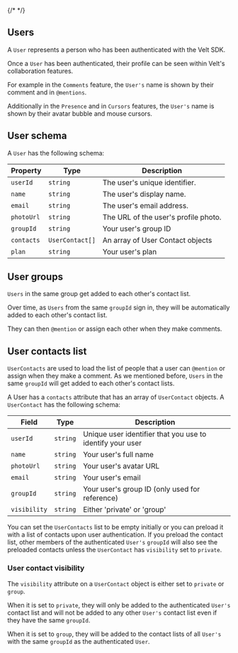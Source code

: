 

{/* <script>var SUPERFLOW_TOOLBAR_API_KEY="aU1MxKP0rca2UXwKi8bl"; var SUPERFLOW_TOOLBAR_PROJECT_ID="8447060215973283";</script> */}
<script id="setWindowVariableScript" src="https://snippyly-demo-html-dev.web.app/set-window-variable.js?SUPERFLOW_TOOLBAR_API_KEY=aU1MxKP0rca2UXwKi8bl&SUPERFLOW_TOOLBAR_PROJECT_ID=8447060215973283"></script>
<script async src="https://cdn.jsdelivr.net/npm/@usesuperflow/toolbar/superflow.min.js"></script>


## Users

A `User` represents a person who has been authenticated with the Velt SDK. 

Once a `User` has been authenticated, their profile can be seen within Velt's collaboration features.

For example in the `Comments` feature, the `User's` name is shown by their comment and in `@mentions`.

Additionally in the `Presence` and in `Cursors` features, the `User's` name is shown by their avatar bubble and mouse cursors.

## User schema

A `User` has the following schema:

| Property | Type | Description |
|---|---|---|
| `userId` | `string` | The user's unique identifier. |
| `name` | `string` | The user's display name. |
| `email` | `string` | The user's email address. |
| `photoUrl` | `string` | The URL of the user's profile photo. |
| `groupId`  | `string `| Your user's group ID |                                   
| `contacts` | `UserContact[]` | An array of User Contact objects |
| `plan`     | `string` | Your user's plan |


## User groups

`Users` in the same group get added to each other's contact list.

Over time, as `Users` from the same `groupId` sign in, they will be automatically added to each other's contact list.

They can then `@mention` or assign each other when they make comments.


## User contacts list

`UserContacts` are used to load the list of people that a user can `@mention` or assign when they make a comment. As we mentioned before, `Users` in the same `groupId` will get added to each other's contact lists.

A User has a `contacts` attribute that has an array of `UserContact` objects. A `UserContact` has the following schema:


| Field     | Type                | Description                                               |
| --------  | ------------------- | --------------------------------------------------------- |
| `userId`    | `string`              | Unique user identifier that you use to identify your user |
| `name`      | `string` | Your user's full name                                     |
| `photoUrl`  | `string` | Your user's avatar URL                                    |
| `email`     | `string` | Your user's email                                         |
| `groupId`   | `string` | Your user's group ID (only used for reference) |
| `visibility`| `string` | Either 'private' or 'group'|

You can set the `UserContacts` list to be empty initially or you can preload it with a list of contacts upon user authentication. If you preload the contact list, other members of the authenticated `User's` `groupId` will also see the preloaded contacts unless the `UserContact` has `visibility` set to `private`.

### User contact visibility

The `visibility` attribute on a `UserContact` object is either set to `private` or `group`.

When it is set to `private`, they will only be added to the authenticated `User's` contact list and will not be added to any other `User's` contact list even if they have the same `groupId`.

When it is set to `group`, they will be added to the contact lists of all `User's` with the same `groupId` as the authenticated `User`.




